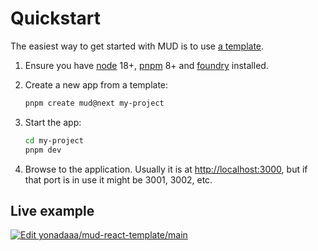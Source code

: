 # Quickstart

The easiest way to get started with MUD is to use [a template](/templates/typescript/getting-started).

1. Ensure you have [node](https://nodejs.org/en/download/package-manager#macos) 18+, [pnpm](https://pnpm.io/installation) 8+ and [foundry](https://getfoundry.sh/) installed.
1. Create a new app from a template:

   ```sh copy
   pnpm create mud@next my-project
   ```

1. Start the app:

   ```sh copy
   cd my-project
   pnpm dev
   ```

1. Browse to the application.
   Usually it is at [http://localhost:3000](http://localhost:3000), but if that port is in use it might be 3001, 3002, etc.

## Live example

[![Edit yonadaaa/mud-react-template/main](https://codesandbox.io/static/img/play-codesandbox.svg)](https://codesandbox.io/p/github/yonadaaa/mud-react-template/main?import=true&embed=1&file=%2Fpackages%2Fcontracts%2Fmud.config.ts)
